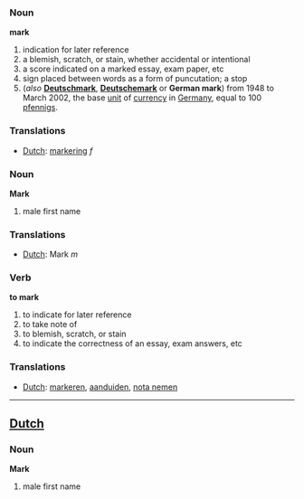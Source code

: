 ===Noun===

'''mark'''

# indication for later reference
# a blemish, scratch, or stain, whether accidental or intentional
# a score indicated on a marked essay, exam paper, etc
# sign placed between words as a form of puncutation; a stop
# (''also'' '''[[Deutschmark]]''', '''[[Deutschemark]]''' or '''German mark''') from 1948 to March 2002, the base [[unit]] of [[currency]] in [[Germany]], equal to 100 [[pfennig]]s.

===Translations===
*[[Dutch]]: [[markering]] ''f''

===Noun===

'''Mark'''

# male first name

===Translations===
*[[Dutch]]: Mark ''m''

===Verb===

'''to mark'''

# to indicate for later reference
# to take note of
# to blemish, scratch, or stain
# to indicate the correctness of an essay, exam answers, etc

===Translations===
*[[Dutch]]: [[markeren]], [[aanduiden]], [[nota nemen]]

----

==[[Dutch]]==
===Noun===

'''Mark'''

# male first name
